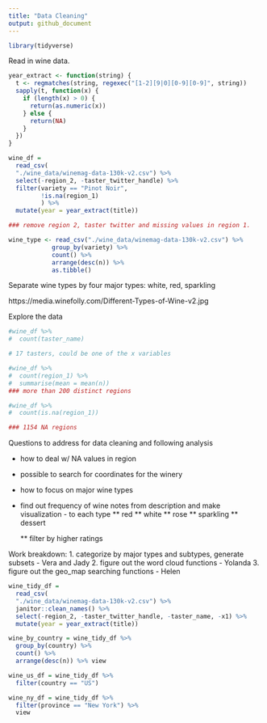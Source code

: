 ```yaml
---
title: "Data Cleaning"
output: github_document
---
```


```r
library(tidyverse)
```

Read in wine data.

```r
year_extract <- function(string) {
  t <- regmatches(string, regexec("[1-2][9|0][0-9][0-9]", string))
  sapply(t, function(x) {
    if (length(x) > 0) {
      return(as.numeric(x))
    } else {
      return(NA)    
    }
  })
}
```

```r
wine_df = 
  read_csv(
  "./wine_data/winemag-data-130k-v2.csv") %>% 
  select(-region_2, -taster_twitter_handle) %>% 
  filter(variety == "Pinot Noir",
         !is.na(region_1)
         ) %>%
  mutate(year = year_extract(title))

### remove region 2, taster twitter and missing values in region 1.

wine_type <- read_csv("./wine_data/winemag-data-130k-v2.csv") %>% 
            group_by(variety) %>% 
            count() %>% 
            arrange(desc(n)) %>% 
            as.tibble()

```

Separate wine types by four major types: white, red, sparkling

https://media.winefolly.com/Different-Types-of-Wine-v2.jpg


Explore the data

```r


#wine_df %>% 
#  count(taster_name) 

# 17 tasters, could be one of the x variables

#wine_df %>% 
#  count(region_1) %>% 
#  summarise(mean = mean(n))
### more than 200 distinct regions

#wine_df %>% 
#  count(is.na(region_1))

### 1154 NA regions
```


Questions to address for data cleaning and following analysis 

* how to deal w/ NA values in region

* possible to search for coordinates for the winery

* how to focus on major wine types

* find out frequency of wine notes from description and make visualization - to each type
  ** red
  ** white
  ** rose
  ** sparkling
  ** dessert
  
  ** filter by higher ratings
  

Work breakdown:
1. categorize by major types and subtypes, generate subsets - Vera and Jady
2. figure out the word cloud functions - Yolanda
3. figure out the geo_map searching functions - Helen

```r
wine_tidy_df = 
  read_csv(
  "./wine_data/winemag-data-130k-v2.csv") %>% 
  janitor::clean_names() %>% 
  select(-region_2, -taster_twitter_handle, -taster_name, -x1) %>% 
  mutate(year = year_extract(title)) 

wine_by_country = wine_tidy_df %>% 
  group_by(country) %>% 
  count() %>% 
  arrange(desc(n)) %>% view

wine_us_df = wine_tidy_df %>% 
  filter(country == "US")

wine_ny_df = wine_tidy_df %>% 
  filter(province == "New York") %>% 
  view

```

